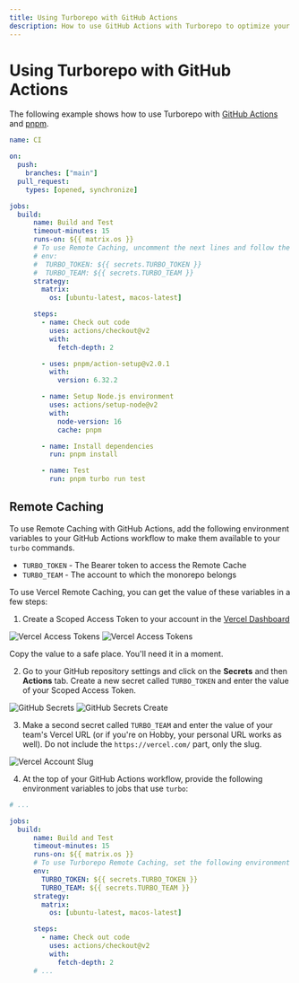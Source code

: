 ```yaml
---
title: Using Turborepo with GitHub Actions
description: How to use GitHub Actions with Turborepo to optimize your CI workflow
---
```


# Using Turborepo with GitHub Actions

The following example shows how to use Turborepo with [GitHub Actions](https://github.com/features/actions) and [pnpm](https://pnpm.io).

```yaml
name: CI

on:
  push:
    branches: ["main"]
  pull_request:
    types: [opened, synchronize]

jobs:
  build:
      name: Build and Test
      timeout-minutes: 15
      runs-on: ${{ matrix.os }}
      # To use Remote Caching, uncomment the next lines and follow the steps below.
      # env:
      #  TURBO_TOKEN: ${{ secrets.TURBO_TOKEN }}
      #  TURBO_TEAM: ${{ secrets.TURBO_TEAM }}
      strategy:
        matrix:
          os: [ubuntu-latest, macos-latest]

      steps:
        - name: Check out code
          uses: actions/checkout@v2
          with:
            fetch-depth: 2

        - uses: pnpm/action-setup@v2.0.1
          with:
            version: 6.32.2

        - name: Setup Node.js environment
          uses: actions/setup-node@v2
          with:
            node-version: 16
            cache: pnpm

        - name: Install dependencies
          run: pnpm install

        - name: Test
          run: pnpm turbo run test
```

## Remote Caching

To use Remote Caching with GitHub Actions, add the following environment variables to your GitHub Actions workflow
to make them available to your `turbo` commands.

- `TURBO_TOKEN` - The Bearer token to access the Remote Cache
- `TURBO_TEAM` - The account to which the monorepo belongs

To use Vercel Remote Caching, you can get the value of these variables in a few steps:

1. Create a Scoped Access Token to your account in the [Vercel Dashboard](https://vercel.com/account/tokens)

![Vercel Access Tokens](/images/docs/vercel-tokens.png)
![Vercel Access Tokens](/images/docs/vercel-create-token.png)

Copy the value to a safe place. You'll need it in a moment.

2. Go to your GitHub repository settings and click on the **Secrets** and then **Actions** tab. Create a new secret called `TURBO_TOKEN` and enter the value of your Scoped Access Token.

![GitHub Secrets](/images/docs/github-actions-secrets.png)
![GitHub Secrets Create](/images/docs/github-actions-create-secret.png)

3. Make a second secret called `TURBO_TEAM` and enter the value of your team's Vercel URL (or if you're on Hobby, your personal URL works as well). Do not include the `https://vercel.com/` part, only the slug.

![Vercel Account Slug](/images/docs/vercel-slug.png)

4. At the top of your GitHub Actions workflow, provide the following environment variables to jobs that use `turbo`:

```yaml highlight="6-8"
# ...

jobs:
  build:
      name: Build and Test
      timeout-minutes: 15
      runs-on: ${{ matrix.os }}
      # To use Turborepo Remote Caching, set the following environment variables for the job.
      env:
        TURBO_TOKEN: ${{ secrets.TURBO_TOKEN }}
        TURBO_TEAM: ${{ secrets.TURBO_TEAM }}
      strategy:
        matrix:
          os: [ubuntu-latest, macos-latest]

      steps:
        - name: Check out code
          uses: actions/checkout@v2
          with:
            fetch-depth: 2
      # ...
```
